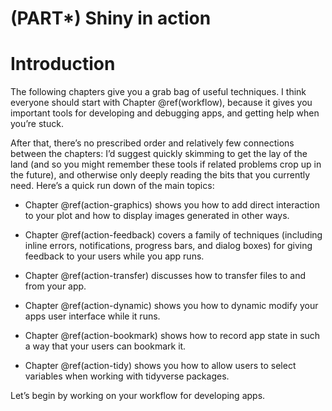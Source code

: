 # (PART\*) Shiny in action {.unnumbered}

# Introduction {#action-intro .unnumbered}

The following chapters give you a grab bag of useful techniques.
I think everyone should start with Chapter \@ref(workflow), because it gives you important tools for developing and debugging apps, and getting help when you're stuck.

After that, there's no prescribed order and relatively few connections between the chapters: I'd suggest quickly skimming to get the lay of the land (and so you might remember these tools if related problems crop up in the future), and otherwise only deeply reading the bits that you currently need.
Here's a quick run down of the main topics:

-   Chapter \@ref(action-graphics) shows you how to add direct interaction to your plot and how to display images generated in other ways.

-   Chapter \@ref(action-feedback) covers a family of techniques (including inline errors, notifications, progress bars, and dialog boxes) for giving feedback to your users while you app runs.

-   Chapter \@ref(action-transfer) discusses how to transfer files to and from your app.

-   Chapter \@ref(action-dynamic) shows you how to dynamic modify your apps user interface while it runs.

-   Chapter \@ref(action-bookmark) shows how to record app state in such a way that your users can bookmark it.

-   Chapter \@ref(action-tidy) shows you how to allow users to select variables when working with tidyverse packages.

Let's begin by working on your workflow for developing apps.
